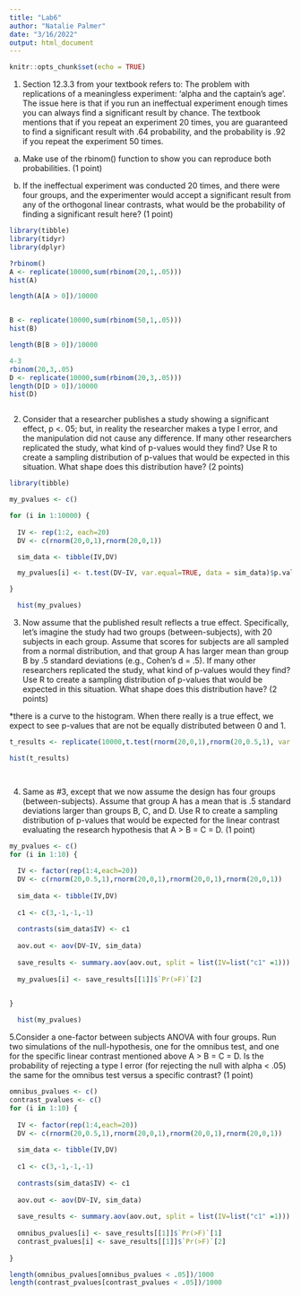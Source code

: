```yaml
---
title: "Lab6"
author: "Natalie Palmer"
date: "3/16/2022"
output: html_document
---
```


```r
knitr::opts_chunk$set(echo = TRUE)
```

1. Section 12.3.3 from your textbook refers to: The problem with replications of a meaningless experiment: ‘alpha and the captain’s age’. The issue here is that if you run an ineffectual experiment enough times you can always find a significant result by chance. The textbook mentions that if you repeat an experiment 20 times, you are guaranteed to find a significant result with .64 probability, and the probability is .92 if you repeat the experiment 50 times.


  a. Make use of the rbinom() function to show you can reproduce both probabilities. (1 point)
  
   b. If the ineffectual experiment was conducted 20 times, and there were four groups, and the experimenter would accept a significant result from any of the orthogonal linear contrasts, what would be the probability of finding a significant result here? (1 point)
  
```r
library(tibble)
library(tidyr)
library(dplyr)

?rbinom()
A <- replicate(10000,sum(rbinom(20,1,.05)))
hist(A)

length(A[A > 0])/10000


B <- replicate(10000,sum(rbinom(50,1,.05)))
hist(B)

length(B[B > 0])/10000

4-3
rbinom(20,3,.05)
D <- replicate(10000,sum(rbinom(20,3,.05)))
length(D[D > 0])/10000
hist(D)


```
  
```r

```

2. Consider that a researcher publishes a study showing a significant effect, p <. 05; but, in reality the researcher makes a type I error, and the manipulation did not cause any difference. If many other researchers replicated the study, what kind of p-values would they find? Use R to create a sampling distribution of p-values that would be expected in this situation. What shape does this distribution have? (2 points)

```r
library(tibble)

my_pvalues <- c()

for (i in 1:10000) {
  
  IV <- rep(1:2, each=20)
  DV <- c(rnorm(20,0,1),rnorm(20,0,1))

  sim_data <- tibble(IV,DV)

  my_pvalues[i] <- t.test(DV~IV, var.equal=TRUE, data = sim_data)$p.value

}

  hist(my_pvalues)


```

3. Now assume that the published result reflects a true effect. Specifically, let’s imagine the study had two groups (between-subjects), with 20 subjects in each group. Assume that scores for subjects are all sampled from a normal distribution, and that group A has larger mean than group B by .5 standard deviations (e.g., Cohen’s d = .5). If many other researchers replicated the study, what kind of p-values would they find? Use R to create a sampling distribution of p-values that would be expected in this situation. What shape does this distribution have? (2 points)
 
  *there is a curve to the histogram. When there really is a true effect, we expect to see p-values that are not be equally distributed between 0 and 1. 

```r

t_results <- replicate(10000,t.test(rnorm(20,0,1),rnorm(20,0.5,1), var.equal = TRUE)$p.value)

hist(t_results)

  
```

4. Same as #3, except that we now assume the design has four groups (between-subjects). Assume that group A has a mean that is .5 standard deviations larger than groups B, C, and D. Use R to create a sampling distribution of p-values that would be expected for the linear contrast evaluating the research hypothesis that A > B = C = D. (1 point)
```r
my_pvalues <- c()
for (i in 1:10) {
  
  IV <- factor(rep(1:4,each=20))
  DV <- c(rnorm(20,0.5,1),rnorm(20,0,1),rnorm(20,0,1),rnorm(20,0,1))
  
  sim_data <- tibble(IV,DV)
  
  c1 <- c(3,-1,-1,-1)
  
  contrasts(sim_data$IV) <- c1
  
  aov.out <- aov(DV~IV, sim_data)
  
  save_results <- summary.aov(aov.out, split = list(IV=list("c1" =1)))
  
  my_pvalues[i] <- save_results[[1]]$`Pr(>F)`[2]
  

}

  hist(my_pvalues)
```

5.Consider a one-factor between subjects ANOVA with four groups. Run two simulations of the null-hypothesis, one for the omnibus test, and one for the specific linear contrast mentioned above A > B = C = D. Is the probability of rejecting a type I error (for rejecting the null with alpha < .05) the same for the omnibus test versus a specific contrast? (1 point)

```r

omnibus_pvalues <- c()
contrast_pvalues <- c()
for (i in 1:10) {
  
  IV <- factor(rep(1:4,each=20))
  DV <- c(rnorm(20,0.5,1),rnorm(20,0,1),rnorm(20,0,1),rnorm(20,0,1))
  
  sim_data <- tibble(IV,DV)
  
  c1 <- c(3,-1,-1,-1)
  
  contrasts(sim_data$IV) <- c1
  
  aov.out <- aov(DV~IV, sim_data)
  
  save_results <- summary.aov(aov.out, split = list(IV=list("c1" =1)))
  
  omnibus_pvalues[i] <- save_results[[1]]$`Pr(>F)`[1]
  contrast_pvalues[i] <- save_results[[1]]$`Pr(>F)`[2]
  
}

length(omnibus_pvalues[omnibus_pvalues < .05])/1000
length(contrast_pvalues[contrast_pvalues < .05])/1000




```
